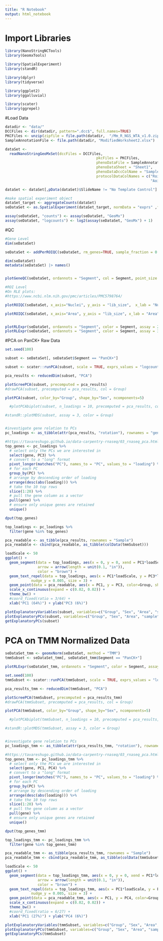 ```yaml
---
title: "R Notebook"
output: html_notebook
---
```



# Import Libraries
```r
library(NanoStringNCTools)
library(GeomxTools)

library(SpatialExperiment)
library(standR)

library(dplyr)
library(tidyverse)

library(ggplot2)
library(ggalluvial)

library(scater)
library(ggrepel)
```

#Load Data
```r
datadir <- "data/"
DCCFiles <- dir(datadir, pattern=".dcc$", full.names=TRUE)
PKCFiles <- unzip(zipfile = file.path(datadir,  "/Mm_R_NGS_WTA_v1.0.zip"))
SampleAnnotationFile <- file.path(datadir, "ModifiedWorksheet2.xlsx")

dataSet <-
  readNanoStringGeoMxSet(dccFiles = DCCFiles,
                                          pkcFiles = PKCFiles,
                                          phenoDataFile = SampleAnnotationFile,
                                          phenoDataSheet = "Sheet1",
                                          phenoDataDccColName = "Sample_ID",
                                          protocolDataColNames = c("Roi",
                                                                   "Aoi"))

dataSet <- dataSet[,pData(dataSet)$SlideName != "No Template Control"] #remove no template control

#make spatial experiment object
dataSet_target <- aggregateCounts(dataSet)
seDataSet <- as.SpatialExperiment(dataSet_target, normData = "exprs" ,forceRaw = TRUE)

assay(seDataSet, "counts") <- assay(seDataSet, "GeoMx")
assay(seDataSet, "logcounts") <- log2(assay(seDataSet, "GeoMx") + 1)
```

#QC
```r
#Gene Level
dim(seDataSet)

seDataSet <- addPerROIQC(seDataSet, rm_genes=TRUE, sample_fraction = 0.9, min_count = 5)

dim(seDataSet)
metadata(seDataSet) |> names()


plotGeneQC(seDataSet, ordannots = "Segment", col = Segment, point_size = 2, top_n = 9)

#ROI Level
#On RLE plots:
#https://www.ncbi.nlm.nih.gov/pmc/articles/PMC5798764/

plotROIQC(seDataSet, x_axis="Nuclei", y_axis = "lib_size",  x_lab = "Nuclei", x_threshold = 50, color = Segment)

plotROIQC(seDataSet, x_axis="Area", y_axis = "lib_size", x_lab = "Area", color = Segment)


plotRLExpr(seDataSet, ordannots = "Segment", color = Segment, assay = 2) #counts
plotRLExpr(seDataSet, ordannots = "Segment", color = Segment, assay = 3) #logcounts
```

#PCA on PanCK+ Raw Data
```r
set.seed(100)

subset <- seDataSet[, seDataSet$Segment == "PanCK+"]

subset <- scater::runPCA(subset, scale = TRUE, exprs_values = "logcounts", ncomponents = 20) #run PCA on log counts

pca_results <- reducedDim(subset, "PCA")

plotScreePCA(subset, precomputed = pca_results)
#drawPCA(subset, precomputed = pca_results, col = Group)

plotPCA(subset, color_by="Group", shape_by="Sex", ncomponents=5)

  #plotPCAbiplot(subset, n_loadings = 10, precomputed = pca_results, col = Group)

#standR::plotMDS(subset, assay = 3, color = Group)


#investigate gene relation to PCs
pc_loadings <- as_tibble(attr(pca_results, "rotation"), rownames = "gene")

#https://tavareshugo.github.io/data-carpentry-rnaseq/03_rnaseq_pca.html
top_genes <- pc_loadings %>% 
  # select only the PCs we are interested in
  select(gene, PC3) %>%
  # convert to a "long" format
  pivot_longer(matches("PC"), names_to = "PC", values_to = "loading") %>% 
  # for each PC
  group_by(PC) %>% 
  # arrange by descending order of loading
  arrange(desc(abs(loading))) %>% 
  # take the 10 top rows
  slice(1:20) %>% 
  # pull the gene column as a vector
  pull(gene) %>% 
  # ensure only unique genes are retained
  unique()

dput(top_genes)

top_loadings <- pc_loadings %>% 
  filter(gene %in% top_genes)

pca_readable <- as_tibble(pca_results, rownames = "Sample")
pca_readable <- cbind(pca_readable, as_tibble(colData(tmmSubset)))

loadScale <- 50
ggplot() +
  geom_segment(data = top_loadings, aes(x = 0, y = 0, xend = PC1*loadScale, yend = PC3*loadScale), 
               arrow = arrow(length = unit(0.1, "in")),
               color = "brown") +
  geom_text_repel(data = top_loadings, aes(x = PC1*loadScale, y = PC3*loadScale, label = gene),
            nudge_y = 0.005, size = 3) +
  geom_point(data = pca_readable, aes(x = PC1, y = PC3, color=Group, shape=Sex, size=lib_size)) +
  scale_x_continuous(expand = c(0.02, 0.02)) +
  theme_bw() +
  #coord_fixed(ratio = 3/64) +
  xlab("PC1 (64%)") + ylab("PC3 (6%)")

plotExplanatoryVariables(subset, variables=c("Group", "Sex", "Area", "sample", "lib_size", "Nuclei"))
plotExplanatoryPCs(subset, variables=c("Group", "Sex", "Area", "sample", "lib_size", "Nuclei"),npcs_to_plot = 5)
getExplanatoryPCs(subset)

```
# PCA on TMM Normalized Data
```r
seDataSet_tmm <- geomxNorm(seDataSet, method = "TMM")
tmmSubset <- seDataSet_tmm[, seDataSet_tmm$Segment == "PanCK+"]

plotRLExpr(seDataSet_tmm, ordannots = "Segment", color = Segment, assay = 3) #logcounts

set.seed(100)
tmmSubset <- scater::runPCA(tmmSubset, scale = TRUE, exprs_values = "logcounts", ncomponents = 20) #run PCA on log counts

pca_results_tmm <- reducedDim(tmmSubset, "PCA")

plotScreePCA(tmmSubset, precomputed = pca_results_tmm)
#drawPCA(tmmSubset, precomputed = pca_results, col = Group)

plotPCA(tmmSubset, color_by="Group", shape_by="Sex", ncomponents=5)

  #plotPCAbiplot(tmmSubset, n_loadings = 10, precomputed = pca_results, col = Group)

#standR::plotMDS(tmmSubset, assay = 3, color = Group)


#investigate gene relation to PCs
pc_loadings_tmm <- as_tibble(attr(pca_results_tmm, "rotation"), rownames = "gene")

#https://tavareshugo.github.io/data-carpentry-rnaseq/03_rnaseq_pca.html
top_genes_tmm <- pc_loadings_tmm %>% 
  # select only the PCs we are interested in
  select(gene, PC1, PC4) %>%
  # convert to a "long" format
  pivot_longer(matches("PC"), names_to = "PC", values_to = "loading") %>% 
  # for each PC
  group_by(PC) %>% 
  # arrange by descending order of loading
  arrange(desc(abs(loading))) %>% 
  # take the 10 top rows
  slice(1:20) %>% 
  # pull the gene column as a vector
  pull(gene) %>% 
  # ensure only unique genes are retained
  unique()

dput(top_genes_tmm)

top_loadings_tmm <- pc_loadings_tmm %>% 
  filter(gene %in% top_genes_tmm)

pca_readable_tmm <- as_tibble(pca_results_tmm, rownames = "Sample")
pca_readable_tmm <- cbind(pca_readable_tmm, as_tibble(colData(tmmSubset)))

loadScale <- 50
ggplot() +
  geom_segment(data = top_loadings_tmm, aes(x = 0, y = 0, xend = PC1*loadScale, yend = PC4*loadScale), 
               arrow = arrow(length = unit(0.1, "in")),
               color = "brown") +
  geom_text_repel(data = top_loadings_tmm, aes(x = PC1*loadScale, y = PC4*loadScale, label = gene),
            nudge_y = 0.005, size = 3) +
  geom_point(data = pca_readable_tmm, aes(x = PC1, y = PC4, color=Group, shape=Sex, size=log(lib_size))) +
  scale_x_continuous(expand = c(0.02, 0.02)) +
  theme_bw() +
  #coord_fixed(ratio = 6/27) +
  xlab("PC1 (27%)") + ylab("PC4 (6%)")

plotExplanatoryVariables(tmmSubset, variables=c("Group", "Sex", "Area", "sample", "lib_size", "Nuclei"))
plotExplanatoryPCs(tmmSubset, variables=c("Group", "Sex", "Area", "sample", "lib_size", "Nuclei"),npcs_to_plot = 5)
getExplanatoryPCs(tmmSubset)
```

